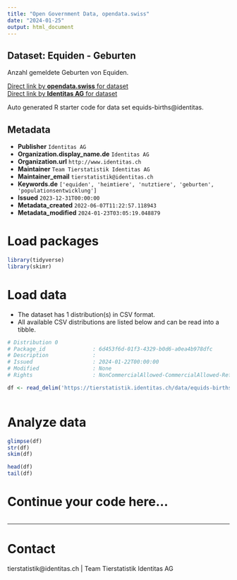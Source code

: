 ```yaml
---
title: "Open Government Data, opendata.swiss"
date: "2024-01-25"
output: html_document
---
```


## Dataset: Equiden - Geburten

Anzahl gemeldete Geburten von Equiden. 

[Direct link by **opendata.swiss** for dataset](https://opendata.swiss/de/dataset/equiden-geburten)<br>
[Direct link by **Identitas AG** for dataset](https://tierstatistik.identitas.ch/)

Auto generated R starter code for data set equids-births@identitas.

## Metadata

- **Publisher** `Identitas AG`
- **Organization.display_name.de** `Identitas AG`
- **Organization.url** `http://www.identitas.ch`
- **Maintainer** `Team Tierstatistik Identitas AG`
- **Maintainer_email** `tierstatistik@identitas.ch`
- **Keywords.de** `['equiden', 'heimtiere', 'nutztiere', 'geburten', 'populationsentwicklung']`
- **Issued** `2023-12-31T00:00:00`
- **Metadata_created** `2022-06-07T11:22:57.118943`
- **Metadata_modified** `2024-01-23T03:05:19.048879`


# Load packages

```r

library(tidyverse)
library(skimr)

```

# Load data

-   The dataset has 1 distribution(s) in CSV format.
-   All available CSV distributions are listed below and can be read into a tibble.

```r

# Distribution 0
# Package_id               : 6d453f6d-01f3-4329-b0d6-a0ea4b978dfc
# Description              : 
# Issued                   : 2024-01-22T00:00:00
# Modified                 : None
# Rights                   : NonCommercialAllowed-CommercialAllowed-ReferenceRequired

df <- read_delim('https://tierstatistik.identitas.ch/data/equids-births.csv')



```

# Analyze data

```r

glimpse(df)
str(df)
skim(df)

head(df)
tail(df)

```

# Continue your code here...

```r

```

------------------------------------------------------------------------

# Contact

tierstatistik@identitas.ch | Team Tierstatistik Identitas AG

